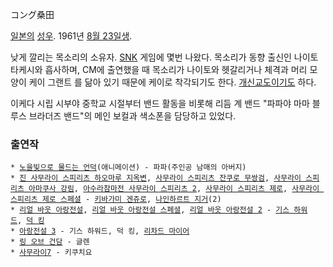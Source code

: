 コング桑田

[[일본]]의 [[성우]]. 1961년 [[8월 23일]]생.

낮게 깔리는 목소리의 소유자. [[SNK]] 게임에 몇번 나왔다.
목소리가 동향 출신인 나이토 타케시와 흡사하며, CM에 출연했을 때 목소리가 나이토와 헷갈리거나 체격과 머리 모양이 케이 그랜트 를 닮아 있기 때문에 케이로 착각되기도 한다. [[개신교]]도이기도 하다. 

이케다 시립 시부야 중학교 시절부터 밴드 활동을 비롯해 리듬 계 밴드 "파파야 마마 블루스 브라더즈 밴드"의 메인 보컬과 색소폰을 담당하고 있었다.

=== 출연작 ===
 * [[노을빛으로 물드는 언덕]](애니메이션) - 파파(주인공 남매의 아버지)
 * [[진 사무라이 스피리츠 하오마루 지옥변]], [[사무라이 스피리츠 잔쿠로 무쌍검]], [[사무라이 스피리츠 아마쿠사 강림]], [[아수라참마전 사무라이 스피리츠 2]], [[사무라이 스피리츠 제로]], [[사무라이 스피리츠 제로 스페셜]] - [[키바가미 겐쥬로]], [[나인하르트 지거]](2)
 * [[리얼 바웃 아랑전설]], [[리얼 바웃 아랑전설 스페셜]], [[리얼 바웃 아랑전설 2]] - [[기스 하워드]], [[덕 킹]]
 * [[아랑전설 3]] - 기스 하워드, 덕 킹, [[리차드 마이어]]
 * [[링 오브 건담]] - 글렌
 * [[사무라이7]] - 키쿠치요
